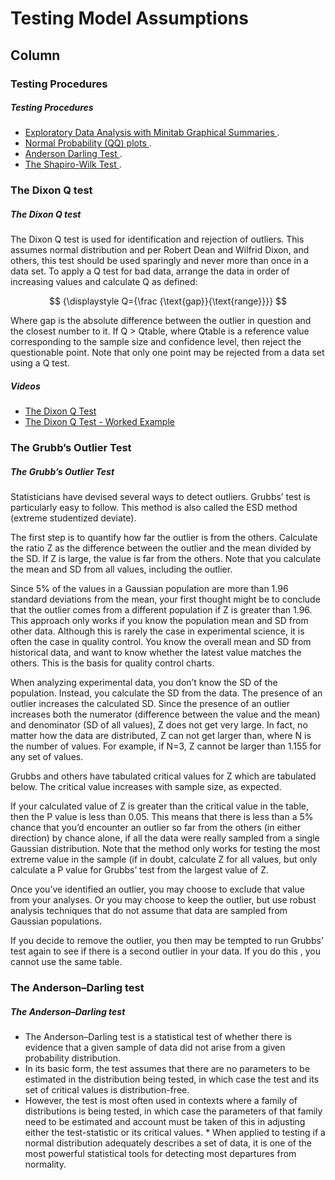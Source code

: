 
Testing Model Assumptions {data-navmenu="Inference Procedures"}
==============================================================


Column {.tabset}
----------------------------------

### Testing Procedures

<h5> Testing Procedures</h5>

* <a href="https://youtu.be/R5CI_v66kag"> Exploratory Data Analysis with Minitab Graphical Summaries  </a>.  
* <a href="https://youtu.be/R5CI_v66kag"> Normal Probability (QQ) plots </a>. 
* <a href="https://youtu.be/wXrvg03NSjw"> Anderson Darling Test </a>.
* <a href="https://www.youtube.com/watch?v=vo9DssNQA4E"> The Shapiro-Wilk Test </a>.    

### The Dixon Q test

<h5> The Dixon Q test </h5>

The Dixon Q test is used for identification and rejection of outliers. This assumes normal distribution and per Robert Dean and Wilfrid Dixon, and others, this test should be used sparingly and never more than once in a data set. To apply a Q test for bad data, arrange the data in order of increasing values and calculate Q as defined:

$$ {\displaystyle Q={\frac {\text{gap}}{\text{range}}}} $$

Where gap is the absolute difference between the outlier in question and the closest number to it. If Q > Qtable, where Qtable is a reference value corresponding to the sample size and confidence level, then reject the questionable point. Note that only one point may be rejected from a data set using a Q test. 

<h5> Videos</h5>

* <a href="https://youtu.be/CS_Qgx-IX-8">The Dixon Q Test </a>
* <a href="https://youtu.be/oz1SO-96ByQ">The Dixon Q Test - Worked Example </a>


### The Grubb's Outlier Test

<h5> The Grubb's Outlier Test </h5>


Statisticians have devised several ways to detect outliers. Grubbs' test is particularly easy to follow. This method is also called the ESD method (extreme studentized deviate).

The first step is to quantify how far the outlier is from the others. Calculate the ratio Z as the difference between the outlier and the mean divided by the SD. If Z is large, the value is far from the others. Note that you calculate the mean and SD from all values, including the outlier.

Since 5% of the values in a Gaussian population are more than 1.96 standard deviations from the mean, your first thought might be to conclude that the outlier comes from a different population if Z is greater than 1.96. This approach only works if you know the population mean and SD from other data. Although this is rarely the case in experimental science, it is often the case in quality control. You know the overall mean and SD from historical data, and want to know whether the latest value matches the others. This is the basis for quality control charts.

When analyzing experimental data, you don't know the SD of the population. Instead, you calculate the SD from the data. The presence of an outlier increases the calculated SD. Since the presence of an outlier increases both the numerator (difference between the value and the mean) and denominator (SD of all values), Z does not get very large. In fact, no matter how the data are distributed, Z can not get larger than, where N is the number of values. For example, if N=3, Z cannot be larger than 1.155 for any set of values.

Grubbs and others have tabulated critical values for Z which are tabulated below. The critical value increases with sample size, as expected.

If your calculated value of Z is greater than the critical value in the table, then the P value is less than 0.05. This means that there is less than a $5\%$ chance that you'd encounter an outlier so far from the others (in either direction) by chance alone, if all the data were really sampled from a single Gaussian distribution. Note that the method only works for testing the most extreme value in the sample (if in doubt, calculate Z for all values, but only calculate a P value for Grubbs' test from the largest value of Z.

Once you've identified an outlier, you may choose to exclude that value from your analyses. Or you may choose to keep the outlier, but use robust analysis techniques that do not assume that data are sampled from Gaussian populations.

If you decide to remove the outlier, you then may be tempted to run Grubbs' test again to see if there is a second outlier in your data. If you do this , you cannot use the same table.


###  The Anderson–Darling test

<h5> The Anderson–Darling test </h5>

* The Anderson–Darling test is a statistical test of whether there is evidence that a given sample of data did not arise from a given probability distribution. 
* In its basic form, the test assumes that there are no parameters to be estimated in the distribution being tested, in which case the test and its set of critical values is distribution-free. 
* However, the test is most often used in contexts where a family of distributions is being tested, in which case the parameters of that family need to be estimated and account must be taken of this in adjusting either the test-statistic or its critical values. * When applied to testing if a normal distribution adequately describes a set of data, it is one of the most powerful statistical tools for detecting most departures from normality.
